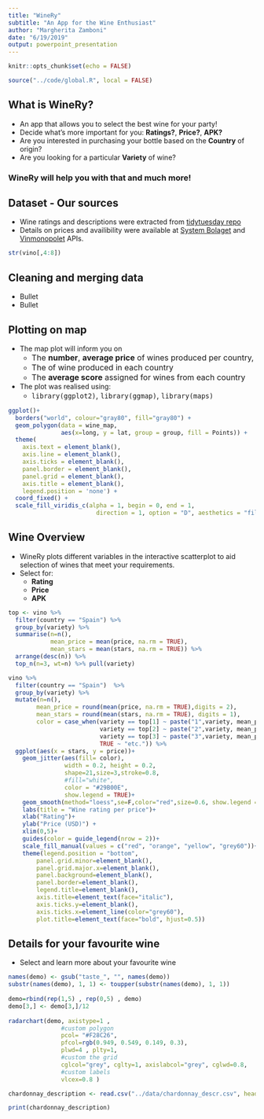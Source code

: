 ```yaml
---
title: "WineRy"
subtitle: "An App for the Wine Enthusiast"
author: "Margherita Zamboni"
date: "6/19/2019"
output: powerpoint_presentation
---
```


```r
knitr::opts_chunk$set(echo = FALSE)

source("../code/global.R", local = FALSE)

```

## What is WineRy?
- An app that allows you to select the best wine for your party! 
- Decide what's more important for you: __Ratings?__, __Price?__, __APK?__
- Are you interested in purchasing your bottle based on the __Country__ of origin?
- Are you looking for a particular __Variety__ of wine?

### WineRy will help you with that and much more!

## Dataset - Our sources
- Wine ratings and descriptions were extracted from [tidytuesday repo](https://github.com/rfordatascience/tidytuesday/tree/master/data/2019/2019-05-28)
- Details on prices and availibility were available at [System Bolaget](https://www.systembolaget.se/api/) and [Vinmonopolet](https://www.vinmonopolet.no/datadeling) APIs.


```r

str(vino[,4:8])

```

## Cleaning and merging data
- Bullet
- Bullet


## Plotting on map
- The map plot will inform you on
    + <font size="3">The **number**, **average price** of wines produced per country, </font>
    + <font size="3">The  of wine produced in each country </font>
    + <font size="3">The **average score** assigned for wines from each country </font>
- The plot was realised using: 
    + <font size="3">`library(ggplot2)`, `library(ggmap)`,  `library(maps)` </font>
 
```r

ggplot()+
  borders("world", colour="gray80", fill="gray80") +
  geom_polygon(data = wine_map, 
               aes(x=long, y = lat, group = group, fill = Points)) +
  theme(
    axis.text = element_blank(),
    axis.line = element_blank(),
    axis.ticks = element_blank(),
    panel.border = element_blank(),
    panel.grid = element_blank(),
    axis.title = element_blank(),
    legend.position = 'none') +
  coord_fixed() +
  scale_fill_viridis_c(alpha = 1, begin = 0, end = 1,
                         direction = 1, option = "D", aesthetics = "fill")


```


## Wine Overview 
- WineRy plots different variables in the interactive scatterplot to aid selection of wines that meet your requirements.
- Select for:
  + **Rating**
  + **Price**
  + **APK**
 
```r
top <- vino %>% 
  filter(country == "Spain") %>% 
  group_by(variety) %>% 
  summarise(n=n(),
            mean_price = mean(price, na.rm = TRUE),
            mean_stars = mean(stars, na.rm = TRUE)) %>% 
  arrange(desc(n)) %>%
  top_n(n=3, wt=n) %>% pull(variety)

vino %>% 
  filter(country == "Spain")  %>% 
  group_by(variety) %>% 
  mutate(n=n(),
        mean_price = round(mean(price, na.rm = TRUE),digits = 2),
        mean_stars = round(mean(stars, na.rm = TRUE), digits = 1),
        color = case_when(variety == top[1] ~ paste("1",variety, mean_price, "/", mean_stars, sep = " "),
                          variety == top[2] ~ paste("2",variety, mean_price, "/", mean_stars, sep = " "),
                          variety == top[3] ~ paste("3",variety, mean_price, "/", mean_stars, sep = " "),
                          TRUE ~ "etc.")) %>% 
  ggplot(aes(x = stars, y = price))+
    geom_jitter(aes(fill= color),
                width = 0.2, height = 0.2, 
                shape=21,size=3,stroke=0.8,
                #fill="white",
                color = "#29B00E",
                show.legend = TRUE)+
    geom_smooth(method="loess",se=F,color="red",size=0.6, show.legend = FALSE)+  
    labs(title = "Wine rating per price")+
    xlab("Rating")+
    ylab("Price (USD)") +
    xlim(0,5)+
    guides(color = guide_legend(nrow = 2))+
    scale_fill_manual(values = c("red", "orange", "yellow", "grey60"))+
    theme(legend.position = "bottom",
        panel.grid.minor=element_blank(),
        panel.grid.major.x=element_blank(),
        panel.background=element_blank(),
        panel.border=element_blank(),
        legend.title=element_blank(),
        axis.title=element_text(face="italic"),
        axis.ticks.y=element_blank(),
        axis.ticks.x=element_line(color="grey60"),
        plot.title=element_text(face="bold", hjust=0.5))

```

## Details for your favourite wine
- Select and learn more about your favourite wine

```r


names(demo) <- gsub("taste_", "", names(demo))
substr(names(demo), 1, 1) <- toupper(substr(names(demo), 1, 1))
    
demo=rbind(rep(1,5) , rep(0,5) , demo)
demo[3,] <- demo[3,]/12
    
radarchart(demo, axistype=1 , 
               #custom polygon
               pcol= "#F28C26",
               pfcol=rgb(0.949, 0.549, 0.149, 0.3),
               plwd=4 , plty=1,
               #custom the grid
               cglcol="grey", cglty=1, axislabcol="grey", cglwd=0.8,
               #custom labels
               vlcex=0.8 )

chardonnay_description <- read.csv("../data/chardonnay_descr.csv", header = T)

print(chardonnay_description)

```
